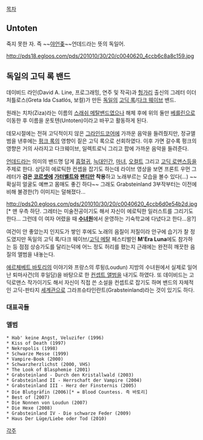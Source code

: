 [[목차]]
== Untoten  ==
죽지 못한 자. 즉 ~~[[야언좆]]~~언데드라는 뜻의 독일어.

http://pds18.egloos.com/pds/201010/30/20/c0040620_4ccb6c8a8c159.jpg

== 독일의 고딕 록 밴드 ==
데이비드 라인(David A. Line, 프로그래밍, 연주 및 작곡)과 [[헝가리]] 출신의 그레터 이더 처틀로스(Greta Ida Csatlós, 보컬)가 만든 [[독일]]의 [[고딕 록]]/[[다크 웨이브]] 밴드.

원래는 치차(Ziza)라는 이름의 [[스래쉬 메탈]]밴드였으나 해체 후에 위의 둘만 [[베를린]]으로 이동한 후 이름을 운토텐(Untoten)이라고 바꾸고 활동하게 된다.

데모시절에는 전혀 고딕적이지 않은 [[그라인드코어]]에 가까운 음악을 들려줬지만, 정규앨범을 낸후에는 [[펑크 록]]의 영향이 짙은 고딕 록으로 선회하였다. 이후 가면 갈수록 펑크의 영향은 거의 사라지고 다크웨이브, 일렉트로닉 그리고 팝에 가까운 음악을 들려준다.

[[언데드]]라는 의미의 밴드명 답게 [[흡혈귀]], [[늑대인간]], [[마녀]], [[오컬트]] 그리고 [[고딕 로맨스]]등을 주제로 한다. 상당히 에로틱한 컨셉을 잡기도 하는데 라이브 영상을 보면 프론트 우먼 그레터가 '''검은 [[코르셋]]에 [[가터벨트]]와 [[팬티]]만 착용'''하고 노래부르는 모습을 볼수 있다(…) ~~확실히 얼굴도 예쁘고 몸매도 좋긴 하다~~ 그래도 Grabsteinland 3부작부터는 이전에 비해 불경한(?) 이미지는 덜해졌다...

http://pds20.egloos.com/pds/201010/30/20/c0040620_4ccb6d0e54b2d.jpg
[* 맨 우측 하단. 그레터는 미술전공이기도 해서 자신이 에로틱한 일러스트를 그리기도 한다... 그런데 이 여자 어렸을 때 '''[[수녀원]]'''에서 운영하는 기숙학교에 다녔다고 한다...응?]

여건이 안 좋았는지 인지도가 쌓인 후에도 노래의 음질이 저질이라 안구에 습기가 찰 정도였지만 독일의 고딕 록/다크 웨이브/[[고딕 메탈]] 페스티벌인 '''M'Era Luna'''에도 참가하는 등 점점 상승가도를 달리는덕에 어느 정도 허리를 폈는지 근래에는 완전히 깨끗한 음질의 앨범을 내놓는다.

[[에르체베트 바토리]]의 이야기와 프랑스의 루뒹(Loudun) 지방의 수녀원에서 실제로 일어난 퇴마사건(의 후일담)을 바탕으로 한 [[컨셉트 앨범]]을 내기도 하였다. 또 데이비드는 고딕로맨스 작가이기도 해서 자신이 직접 쓴 소설을 컨셉트로 잡기도 하며 밴드의 자체적인 고딕-판타지 [[세계관]]으로 그라프슈타인란트(Grabsteinland)라는 것이 있기도 하다.

=== 대표곡들 ===
{{{#!html
<object width="480" height="385"><param name="movie" value="http://www.youtube.com/v/0870YDrHmgY?fs=1&amp;hl=ko_KR"></param><param name="allowFullScreen" value="true"></param><param name="allowscriptaccess" value="always"></param><embed src="http://www.youtube.com/v/0870YDrHmgY?fs=1&amp;hl=ko_KR" type="application/x-shockwave-flash" allowscriptaccess="always" allowfullscreen="true" width="480" height="385"></embed></object>}}}

{{{#!html
<object width="480" height="385"><param name="movie" value="http://www.youtube.com/v/NfRLSoNWXLA?fs=1&amp;hl=ko_KR"></param><param name="allowFullScreen" value="true"></param><param name="allowscriptaccess" value="always"></param><embed src="http://www.youtube.com/v/NfRLSoNWXLA?fs=1&amp;hl=ko_KR" type="application/x-shockwave-flash" allowscriptaccess="always" allowfullscreen="true" width="480" height="385"></embed></object>}}}

=== 앨범 ===
 * Hab' keine Angst, Veluzifer (1996)
 * Kiss of Death (1997)
 * Nekropolis (1998)
 * Schwarze Messe (1999)
 * Vampire-Book (2000)
 * Schwarzherzlichst (2000, VHS)
 * The Look of Blasphemie (2001)
 * Grabsteinland - Durch den Kristallwald (2003)
 * Grabsteinland II - Herrschaft der Vampire (2004)
 * Grabsteinland III - Herz der Finsternis (2005)
 * Die Blutgräfin (2006)[* = Blood Countess. 즉 바토리]
 * Best of (2007)
 * Die Nonnen von Loudun (2007)
 * Die Hexe (2008)
 * Grabsteinland IV - Die schwarze Feder (2009)
 * Haus Der Lüge/Liebe oder Tod (2010)

[[각주]]
